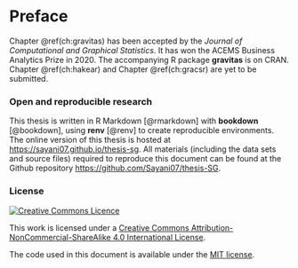 # Preface {-#ch:preface}

Chapter \@ref(ch:gravitas) has been accepted by the *Journal of Computational and Graphical Statistics*. It has won the ACEMS Business Analytics Prize in 2020. The accompanying R package **gravitas** is on CRAN. Chapter \@ref(ch:hakear) and Chapter \@ref(ch:gracsr) are yet to be submitted.

### Open and reproducible research {-}

This thesis is written in R Markdown [@rmarkdown] with **bookdown** [@bookdown], using **renv** [@renv] to create reproducible environments. The online version of this thesis is hosted at <https://sayani07.github.io/thesis-sg>. All materials (including the data sets and source files) required to reproduce this document can be found at the Github repository <https://github.com/Sayani07/thesis-SG>.

### License {-}

<a rel="license" href="http://creativecommons.org/licenses/by-nc-sa/4.0/"><img alt="Creative Commons Licence" style="border-width:0" src="https://i.creativecommons.org/l/by-nc-sa/4.0/88x31.png" /></a>

This work is licensed under a [Creative Commons Attribution-NonCommercial-ShareAlike 4.0 International License](http://creativecommons.org/licenses/by-nc-sa/4.0/).

The code used in this document is available under the [MIT license](https://opensource.org/licenses/MIT).

\clearpage\pagenumbering{arabic}\setcounter{page}{0}
